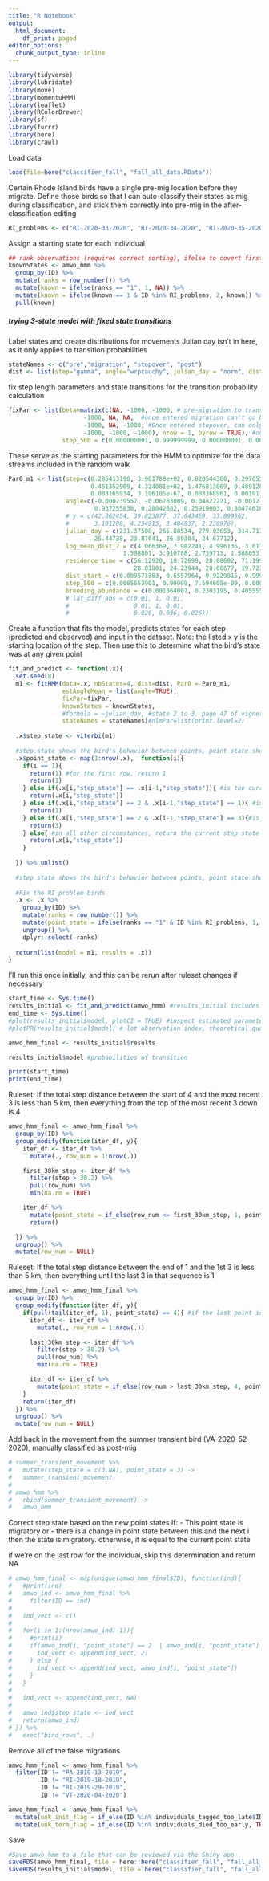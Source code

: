 ```yaml
---
title: "R Notebook"
output:
  html_document:
    df_print: paged
editor_options:
  chunk_output_type: inline
---
```

```r
library(tidyverse)
library(lubridate)
library(move)
library(momentuHMM)
library(leaflet)
library(RColorBrewer)
library(sf)
library(furrr)
library(here)
library(crawl)
```

Load data
```r
load(file=here("classifier_fall", "fall_all_data.RData"))
```

Certain Rhode Island birds have a single pre-mig location before they migrate. Define those birds so that I can auto-classify their states as mig during classification, and stick them correctly into pre-mig in the after-classification editing
```r
RI_problems <- c("RI-2020-33-2020", "RI-2020-34-2020", "RI-2020-35-2020", "RI-2020-42-2020", "RI-2020-43-2020", "RI-2020-44-2020", "RI-2021-48-2021", "RI-2021-49-2021", "RI-2020-30-2020", "RI-2020-32-2020")
```

Assign a starting state for each individual
```r
## rank observations (requires correct sorting), ifelse to covert first observations to state 1 and all others NA
knownStates <- amwo_hmm %>%
  group_by(ID) %>%
  mutate(ranks = row_number()) %>%
  mutate(known = ifelse(ranks == "1", 1, NA)) %>%
  mutate(known = ifelse(known == 1 & ID %in% RI_problems, 2, known)) %>% 
  pull(known)
```

##### trying 3-state model with fixed state transitions

Label states and create distributions for movements
Julian day isn't in here, as it only applies to transition probabilities
```r
stateNames <- c("pre","migration", "stopover", "post")
dist <- list(step="gamma", angle="wrpcauchy", julian_day = "norm", dist_start = "bern", step_500 = "bern", breeding_abundance = "bern", log_mean_dist_7 = "norm", residence_time = "norm") # y = "norm",
```

fix step length parameters and state transitions for the transition probability calculation
```r
fixPar <- list(beta=matrix(c(NA, -1000, -1000, # pre-migration to transitions, can't go pre- to post
                     -1000, NA, NA,  #once entered migration can't go back to pre
                     -1000, NA, -1000, #Once entered stopover, can only go back to migration
                     -1000, -1000, -1000), nrow = 1, byrow = TRUE), #once entered post-migration, can't leave
               step_500 = c(0.000000001, 0.999999999, 0.000000001, 0.000000001)) 
```

These serve as the starting parameters for the HMM to optimize for the data streams included in the random walk
```r
Par0_m1 <- list(step=c(0.285413190, 3.901788e+02, 0.820544300, 0.297055354, #mean in km
                       0.451352909, 4.324081e+02, 1.476813069, 0.489128003, # SD in km
                       0.003165934, 3.196105e-67, 0.003368961, 0.001911813), #zeromass ie how many zeroes expected in the distribution
                angle=c(-0.000239557, -0.06783009, 0.04822221, -0.001278146, #mean
                        0.937255838, 0.28042682, 0.25919003, 0.804746106), #concentration
                # y = c(42.862454, 39.823877, 37.643459, 33.899562,
                #       3.101288, 4.254915, 3.484837, 2.230976),
                julian_day = c(231.37508, 265.88534, 279.03653, 314.71185, #priors pulled from the model w/o julian day
                        25.44738, 23.87641, 26.80304, 24.67712),
                log_mean_dist_7 = c(4.066369, 7.982241, 4.996136, 3.611064, #mean
                                1.598801, 3.910788, 2.739713, 1.568053),
                residence_time = c(56.12920, 18.72699, 28.08602, 71.19991, #mean
                                   28.01801, 24.23944, 20.06677, 19.72396),
                dist_start = c(0.009571303, 0.6557964, 0.9229815, 0.999999), #prob
                step_500 = c(0.0005653901, 0.99999, 7.594605e-09, 0.0001981839), #prob
                breeding_abundance = c(0.001864007, 0.2303195, 0.4055553, 0.6898942)) #sd
                # lat_diff_abs = c(0.01, 1, 0.01,
                #                  0.01, 1, 0.01,
                #                  0.026, 0.036, 0.026)) 
```

Create a function that fits the model, predicts states for each step (predicted and observed) and input in the dataset. Note: the listed x y is the starting location of the step. Then use this to determine what the bird's state was at any given point
```r
fit_and_predict <- function(.x){
  set.seed(8)
  m1 <- fitHMM(data=.x, nbStates=4, dist=dist, Par0 = Par0_m1,
               estAngleMean = list(angle=TRUE),
               fixPar=fixPar,
               knownStates = knownStates,
               #formula = ~julian_day, #state 2 to 3. page 47 of vignette shows how to create the beta matrix. Formula for transition probabilities
               stateNames = stateNames)#nlmPar=list(print.level=2)
  
  .x$step_state <- viterbi(m1)
  
  #step state shows the bird's behavior between points, point state shows the birds behavior at points
  .x$point_state <- map(1:nrow(.x),  function(i){
    if(i == 1){
      return(1) #for the first row, return 1 
      return(1)
    } else if(.x[i,"step_state"] == .x[i-1,"step_state"]){ #is the current step state the same as the last step state? Return the current step state
      return(.x[i,"step_state"])
    } else if(.x[i,"step_state"] == 2 & .x[i-1,"step_state"] == 1){ #is the current step state mig and the previous step pre-mig? Return pre-mig
      return(1) 
    } else if(.x[i,"step_state"] == 2 & .x[i-1,"step_state"] == 3){#is the current step state mig and the previous step stopover? Return stopover
      return(3) 
    } else{ #in all other circumstances, return the current step state
      return(.x[i,"step_state"])
    }
    
  }) %>% unlist()
  
  #step state shows the bird's behavior between points, point state shows the birds behavior at points
  
  #Fix the RI problem birds
  .x <- .x %>% 
    group_by(ID) %>%
    mutate(ranks = row_number()) %>%
    mutate(point_state = ifelse(ranks == "1" & ID %in% RI_problems, 1, point_state)) %>% 
    ungroup() %>% 
    dplyr::select(-ranks)
  
  return(list(model = m1, results = .x))
}
```


I'll run this once initially, and this can be rerun after ruleset changes if necessary
```r
start_time <- Sys.time()
results_initial <- fit_and_predict(amwo_hmm) #results_initial includes both the created model and the df with predicted states 
end_time <- Sys.time()
#plot(results_initial$model, plotCI = TRUE) #inspect estimated parameters for each state and state classifications for each individual
#plotPR(results_initial$model) # lot observation index, theoretical quantiles, and lag

amwo_hmm_final <- results_initial$results

results_initial$model #probabilities of transition

print(start_time)
print(end_time)
```


Ruleset: If the total step distance between the start of 4 and the most recent 3 is less than 5 km, then everything from the top of the most recent 3 down is 4

```r
amwo_hmm_final <- amwo_hmm_final %>%
  group_by(ID) %>%
  group_modify(function(iter_df, y){
    iter_df <- iter_df %>%
      mutate(., row_num = 1:nrow(.))

    first_30km_step <- iter_df %>%
      filter(step > 30.2) %>%
      pull(row_num) %>%
      min(na.rm = TRUE)

    iter_df %>%
      mutate(point_state = if_else(row_num <= first_30km_step, 1, point_state)) %>%
      return()

  }) %>%
  ungroup() %>%
  mutate(row_num = NULL)
```

Ruleset: If the total step distance between the end of 1 and the 1st 3 is less than 5 km, then everything until the last 3 in that sequence is 1
```r
amwo_hmm_final <- amwo_hmm_final %>%
  group_by(ID) %>%
  group_modify(function(iter_df, y){
    if(pull(tail(iter_df, 1), point_state) == 4){ #if the last point is in a final state, all locations after the last 30.2 km movement are also in a final state
      iter_df <- iter_df %>%
        mutate(., row_num = 1:nrow(.))

      last_30km_step <- iter_df %>%
        filter(step > 30.2) %>%
        pull(row_num) %>%
        max(na.rm = TRUE)

      iter_df <- iter_df %>%
        mutate(point_state = if_else(row_num > last_30km_step, 4, point_state))
    }
    return(iter_df)
  }) %>%
  ungroup() %>%
  mutate(row_num = NULL)

```

Add back in the movement from the summer transient bird (VA-2020-52-2020), manually classified as post-mig
```r
# summer_transient_movement %>%
#   mutate(step_state = c(3,NA), point_state = 3) ->
#   summer_transient_movement
# 
# amwo_hmm %>%
#   rbind(summer_transient_movement) ->
#   amwo_hmm
```

Correct step state based on the new point states
If:
- This point state is migratory
or
- there is a change in point state between this and the next i
then the state is migratory. otherwise, it is equal to the current point state

if we're on the last row for the individual, skip this determination and return NA

```r
# amwo_hmm_final <- map(unique(amwo_hmm_final$ID), function(ind){
#   #print(ind)
#   amwo_ind <- amwo_hmm_final %>%
#     filter(ID == ind)
#   
#   ind_vect <- c()
#   
#   for(i in 1:(nrow(amwo_ind)-1)){
#     #print(i)
#     if(amwo_ind[i, "point_state"] == 2  | amwo_ind[i, "point_state"] != amwo_ind[i+1, "point_state"]){
#       ind_vect <- append(ind_vect, 2)
#     } else {
#       ind_vect <- append(ind_vect, amwo_ind[i, "point_state"])
#     }
#   }
#   
#   ind_vect <- append(ind_vect, NA)
#   
#   amwo_ind$step_state <- ind_vect
#   return(amwo_ind)
# }) %>%
#   exec("bind_rows", .)
```

Remove all of the false migrations
```r
amwo_hmm_final <- amwo_hmm_final %>%
  filter(ID != "PA-2019-13-2019",
         ID != "RI-2019-18-2019",
         ID != "RI-2019-29-2019",
         ID != "VT-2020-04-2020")
```

```r
amwo_hmm_final <- amwo_hmm_final %>%
  mutate(unk_init_flag = if_else(ID %in% individuals_tagged_too_late$ID, TRUE, FALSE)) %>%
  mutate(unk_term_flag = if_else(ID %in% individuals_died_too_early, TRUE, FALSE))
```

Save
```r
#Save amwo_hmm to a file that can be reviewed via the Shiny app
saveRDS(amwo_hmm_final, file = here::here("classifier_fall", "fall_all_4_state_model.rds"))
saveRDS(results_initial$model, file = here("classifier_fall", "fall_all_4_state_parameters.rds"))
```